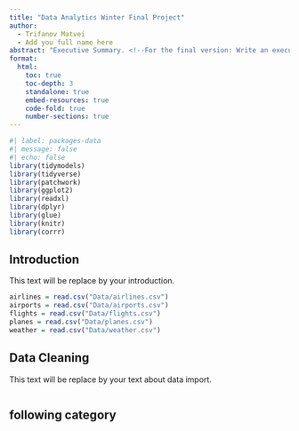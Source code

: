 ```yaml
---
title: "Data Analytics Winter Final Project"
author: 
  - Trifanov Matvei
  - Add you full name here
abstract: "Executive Summary. <!--For the final version: Write an executive summary here. Write it when you are mostly finished with the main report. It should summarize the question, with what data and how you answer it, and what the result is.-->"
format:   
  html: 
    toc: true
    toc-depth: 3
    standalone: true
    embed-resources: true
    code-fold: true
    number-sections: true
---
```


```r
#| label: packages-data
#| message: false
#| echo: false
library(tidymodels)
library(tidyverse)
library(patchwork)
library(ggplot2)
library(readxl)
library(dplyr)
library(glue)
library(knitr)
library(corrr)
```

## Introduction

This text will be replace by your introduction.

```r
airlines = read.csv("Data/airlines.csv")
airports = read.csv("Data/airports.csv")
flights = read.csv("Data/flights.csv")
planes = read.csv("Data/planes.csv")
weather = read.csv("Data/weather.csv")

```

## Data Cleaning

This text will be replace by your text about data import.

```r


```

## following category

```r


```
